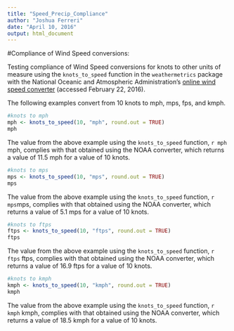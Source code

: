 ```yaml
---
title: "Speed_Precip_Compliance"
author: "Joshua Ferreri"
date: "April 10, 2016"
output: html_document
---
```


#Compliance of Wind Speed conversions:

Testing compliance of Wind Speed conversions for knots to other units of measure using the `knots_to_speed` function in the `weathermetrics` package with the National Oceanic and Atmospheric Administration's [online wind speed converter](http://www.srh.noaa.gov/epz/?n=wxcalc_windconvert) (accessed February 22, 2016).

The following examples convert from 10 knots to mph, mps, fps, and kmph. 

```r
#knots to mph
mph <- knots_to_speed(10, "mph", round.out = TRUE)
mph
```

The value from the above example using the `knots_to_speed` function, `r mph` mph, complies with that obtained using the NOAA converter, which returns a value of 11.5 mph for a value of 10 knots.

```r
#knots to mps
mps <- knots_to_speed(10, "mps", round.out = TRUE)
mps
```

The value from the above example using the `knots_to_speed` function, `r mps`mps, complies with that obtained using the NOAA converter, which returns a value of 5.1 mps for a value of 10 knots.

```r
#knots to ftps
ftps <- knots_to_speed(10, "ftps", round.out = TRUE)
ftps
```

The value from the above example using the `knots_to_speed` function, `r ftps` ftps, complies with that obtained using the NOAA converter, which returns a value of 16.9 ftps for a value of 10 knots.

```r
#knots to kmph
kmph <- knots_to_speed(10, "kmph", round.out = TRUE)
kmph
```

The value from the above example using the `knots_to_speed` function, `r kmph` kmph, complies with that obtained using the NOAA converter, which returns a value of 18.5 kmph for a value of 10 knots.



